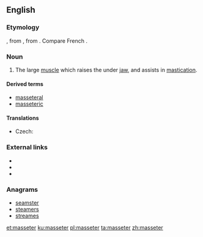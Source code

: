 ==English==

===Etymology===
{{etyl|NL.|en}}, from {{etyl|grc|en}} {{term|μασητήρ||a chewer, a muscle of the lower jaw used in chewing|tr=masētēr|lang=grc}}, from {{term|μασᾶσθαι||to chew|tr=masasthai|lang=grc}}. Compare French {{term|lang=fr|masséter}}.

===Noun===
{{en-noun}}

# {{context|anatomy|lang=en}} The large [[muscle]] which raises the under [[jaw]], and assists in [[mastication]].

====Derived terms====
* [[masseteral]]
* [[masseteric]]

====Translations====
{{trans-top|the large muscle which raises the under jaw, and assists in mastication}}
* Czech: {{t|cs|žvýkací sval|m}}
{{trans-mid}}
{{trans-bottom}}

===External links===
* {{R:Webster 1913}}
* {{R:Century 1911}}
* {{R:OneLook}}

===Anagrams===
* [[seamster#English|seamster]]
* [[steamers#English|steamers]]
* [[streames#English|streames]]

[[et:masseter]]
[[ku:masseter]]
[[pl:masseter]]
[[ta:masseter]]
[[zh:masseter]]